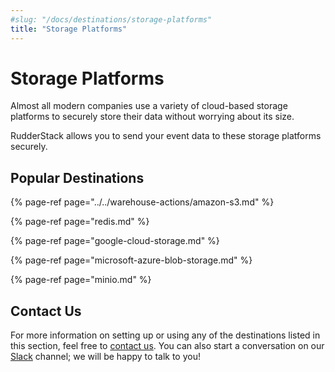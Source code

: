 ```yaml
---
#slug: "/docs/destinations/storage-platforms"
title: "Storage Platforms"
---
```


# Storage Platforms

Almost all modern companies use a variety of cloud-based storage platforms to securely store their data without worrying about its size.

RudderStack allows you to send your event data to these storage platforms securely.

## Popular Destinations

{% page-ref page="../../warehouse-actions/amazon-s3.md" %}

{% page-ref page="redis.md" %}

{% page-ref page="google-cloud-storage.md" %}

{% page-ref page="microsoft-azure-blob-storage.md" %}

{% page-ref page="minio.md" %}

## Contact Us

For more information on setting up or using any of the destinations listed in this section, feel free to [contact us](mailto:%20docs@rudderstack.com). You can also start a conversation on our [Slack](https://rudderstack.com/join-rudderstack-slack-community) channel; we will be happy to talk to you!
